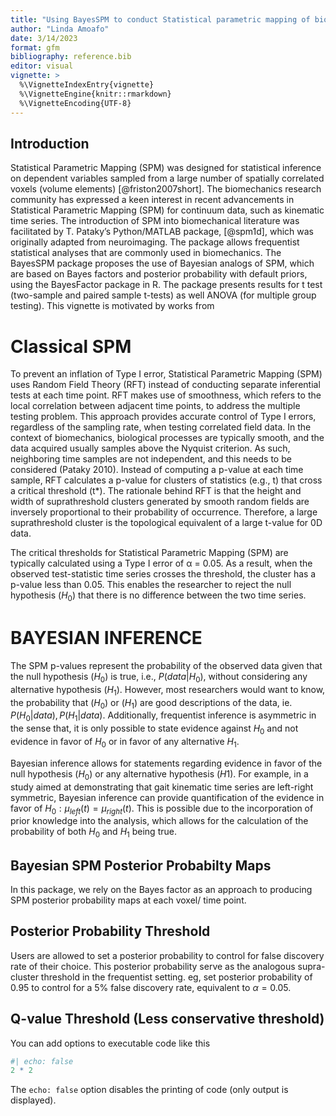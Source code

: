```yaml
---
title: "Using BayesSPM to conduct Statistical parametric mapping of bio-mechanical data with Bayesian inference"
author: "Linda Amoafo"
date: 3/14/2023
format: gfm
bibliography: reference.bib
editor: visual
vignette: >
  %\VignetteIndexEntry{vignette}
  %\VignetteEngine{knitr::rmarkdown}
  %\VignetteEncoding{UTF-8}
---
```


## Introduction

Statistical Parametric Mapping (SPM) was designed for statistical inference on dependent variables sampled from a large number of spatially correlated voxels (volume elements) [@friston2007short]. The biomechanics research community has expressed a keen interest in recent advancements in Statistical Parametric Mapping (SPM) for continuum data, such as kinematic time series. The introduction of SPM into biomechanical literature was facilitated by T. Pataky's Python/MATLAB package, [@spm1d], which was originally adapted from neuroimaging. The package allows frequentist statistical analyses that are commonly used in biomechanics. The BayesSPM package proposes the use of Bayesian analogs of SPM, which are based on Bayes factors and posterior probability with default priors, using the BayesFactor package in R. The package presents results for t test (two-sample and paired sample t-tests) as well ANOVA (for multiple group testing). This vignette is motivated by works from

# Classical SPM

To prevent an inflation of Type I error, Statistical Parametric Mapping (SPM) uses Random Field Theory (RFT) instead of conducting separate inferential tests at each time point. RFT makes use of smoothness, which refers to the local correlation between adjacent time points, to address the multiple testing problem. This approach provides accurate control of Type I errors, regardless of the sampling rate, when testing correlated field data. In the context of biomechanics, biological processes are typically smooth, and the data acquired usually samples above the Nyquist criterion. As such, neighboring time samples are not independent, and this needs to be considered (Pataky 2010). Instead of computing a p-value at each time sample, RFT calculates a p-value for clusters of statistics (e.g., t) that cross a critical threshold (t\*). The rationale behind RFT is that the height and width of suprathreshold clusters generated by smooth random fields are inversely proportional to their probability of occurrence. Therefore, a large suprathreshold cluster is the topological equivalent of a large t-value for 0D data.

The critical thresholds for Statistical Parametric Mapping (SPM) are typically calculated using a Type I error of α = 0.05. As a result, when the observed test-statistic time series crosses the threshold, the cluster has a p-value less than 0.05. This enables the researcher to reject the null hypothesis ($H_0$) that there is no difference between the two time series.

# BAYESIAN INFERENCE

The SPM p-values represent the probability of the observed data given that the null hypothesis $(H_0)$ is true, i.e., $P(data | H_0)$, without considering any alternative hypothesis $(H_1)$. However, most researchers would want to know, the probability that $(H_0)$ or $(H_1)$ are good descriptions of the data, ie. $P(H_0 | data), P(H_1 | data)$. Additionally, frequentist inference is asymmetric in the sense that, it is only possible to state evidence against $H_0$ and not evidence in favor of $H_0$ or in favor of any alternative $H_1$.

Bayesian inference allows for statements regarding evidence in favor of the null hypothesis $(H_0)$ or any alternative hypothesis $(H1)$. For example, in a study aimed at demonstrating that gait kinematic time series are left-right symmetric, Bayesian inference can provide quantification of the evidence in favor of $H_0: μ_{left}(t) = μ_{right}(t)$. This is possible due to the incorporation of prior knowledge into the analysis, which allows for the calculation of the probability of both $H_0$ and $H_1$ being true.

## Bayesian SPM Posterior Probabilty Maps

In this package, we rely on the Bayes factor as an approach to producing SPM posterior probability maps at each voxel/ time point.

## Posterior Probability Threshold

Users are allowed to set a posterior probability to control for false discovery rate of their choice. This posterior probability serve as the analogous supra-cluster threshold in the frequentist setting. eg, set posterior probability of 0.95 to control for a 5% false discovery rate, equivalent to $\alpha=0.05$.

## Q-value Threshold (Less conservative threshold)

You can add options to executable code like this

```r
#| echo: false
2 * 2
```

The `echo: false` option disables the printing of code (only output is displayed).
